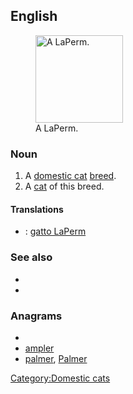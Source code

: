 ==English==
[[File:Laperm LH blacktabby white.jpg|thumb|140px|right|A LaPerm.]]
===Noun===
{{en-noun}}

# A [[domestic cat]] [[breed]].
# A [[cat]] of this breed.
====Translations====
{{checktrans-top}}
* {{ttbc|Italian}}: [[gatto LaPerm]]
{{checktrans-mid}}
{{checktrans-bottom}}

===See also===
*{{pedia}}
*{{commonslite|Category:LaPerm}}

===Anagrams===
* {{alphagram|aelmpr}}
* [[ampler#English|ampler]]
* [[palmer#English|palmer]], [[Palmer#English|Palmer]]


[[Category:Domestic cats]]